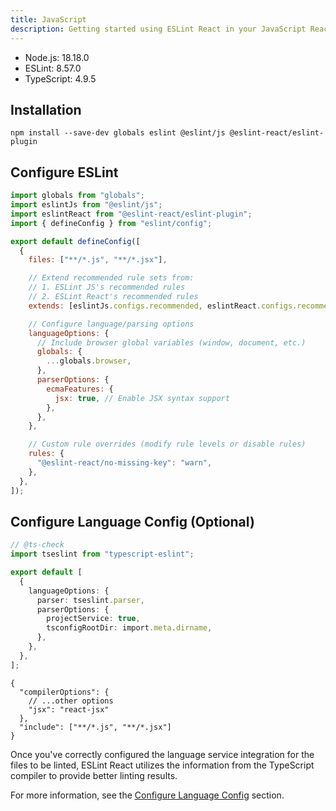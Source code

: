 ```yaml
---
title: JavaScript
description: Getting started using ESLint React in your JavaScript React project
---
```



<Callout type="info" title="This instruction requires the following minimum versions:">

- Node.js: 18.18.0
- ESLint: 8.57.0
- TypeScript: 4.9.5

</Callout>

<Steps>

<Step>

## Installation

```package-install copy
npm install --save-dev globals eslint @eslint/js @eslint-react/eslint-plugin
```

</Step>

<Step>

## Configure ESLint

```js title="eslint.config.js"
import globals from "globals";
import eslintJs from "@eslint/js";
import eslintReact from "@eslint-react/eslint-plugin";
import { defineConfig } from "eslint/config";

export default defineConfig([
  {
    files: ["**/*.js", "**/*.jsx"],

    // Extend recommended rule sets from:
    // 1. ESLint JS's recommended rules
    // 2. ESLint React's recommended rules
    extends: [eslintJs.configs.recommended, eslintReact.configs.recommended],

    // Configure language/parsing options
    languageOptions: {
      // Include browser global variables (window, document, etc.)
      globals: {
        ...globals.browser,
      },
      parserOptions: {
        ecmaFeatures: {
          jsx: true, // Enable JSX syntax support
        },
      },
    },

    // Custom rule overrides (modify rule levels or disable rules)
    rules: {
      "@eslint-react/no-missing-key": "warn",
    },
  },
]);
```

</Step>

<Step>

## Configure Language Config (Optional)

```ts title="eslint.config.js"
// @ts-check
import tseslint from "typescript-eslint";

export default [
  {
    languageOptions: {
      parser: tseslint.parser,
      parserOptions: {
        projectService: true,
        tsconfigRootDir: import.meta.dirname,
      },
    },
  },
];
```

```jsonc title="jsconfig.json"
{
  "compilerOptions": {
    // ...other options
    "jsx": "react-jsx"
  },
  "include": ["**/*.js", "**/*.jsx"]
}
```

<Callout title="TIP">

Once you've correctly configured the language service integration for the files to be linted, ESLint React utilizes the information from the TypeScript compiler to provide better linting results.

For more information, see the [Configure Language Config](/docs/configuration/configure-language-config) section.

</Callout>

</Step>

</Steps>
